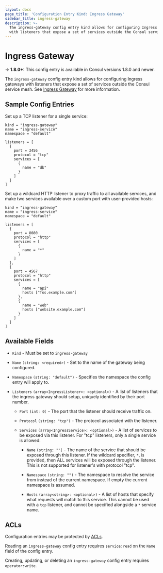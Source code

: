 ```yaml
---
layout: docs
page_title: 'Configuration Entry Kind: Ingress Gateway'
sidebar_title: ingress-gateway
description: >-
  The ingress-gateway config entry kind allows for configuring Ingress gateways
  with listeners that expose a set of services outside the Consul service mesh.
---
```


# Ingress Gateway

-> **1.8.0+:** This config entry is available in Consul versions 1.8.0 and newer.

  The `ingress-gateway` config entry kind allows for configuring Ingress gateways
  with listeners that expose a set of services outside the Consul service mesh.
  See [Ingress Gateway](/docs/connect/ingress_gateway) for more information.

## Sample Config Entries

Set up a TCP listener for a single service:

```hcl
kind = "ingress-gateway"
name = "ingress-service"
namespace = "default"

listeners = [
  {
    port = 3456
    protocol = "tcp"
    services = [
      {
        name = "db"
      }
    ]
  }
]
```

Set up a wildcard HTTP listener to proxy traffic to all available services, and
make two services available over a custom port with user-provided hosts:

```hcl
kind = "ingress-gateway"
name = "ingress-service"
namespace = "default"

listeners = [
  {
    port = 8080
    protocol = "http"
    services = [
      {
        name = "*"
      }
    ]
  },
  {
    port = 4567
    protocol = "http"
    services = [
      {
        name = "api"
        hosts ["foo.example.com"]
      },
      {
        name = "web"
        hosts ["website.example.com"]
      }
    ]
  }
]
```

## Available Fields

- `Kind` - Must be set to `ingress-gateway`

- `Name` `(string: <required>)` - Set to the name of the gateway being configured.

- `Namespace` `(string: "default")` - <EnterpriseAlert inline /> Specifies the namespace the config entry will apply to.

- `Listeners` `(array<IngressListener>: <optional>)` - A list of listeners that
  the ingress gateway should setup, uniquely identified by their port number.

  - `Port` `(int: 0)` - The port that the listener should receive traffic on.

  - `Protocol` `(string: "tcp")` - The protocol associated with the listener.

  - `Services` `(array<IngressService>: <optional>)` - A list of services to be
    exposed via this listener. For "tcp" listeners, only a single service is
    allowed.

    - `Name` `(string: "")` - The name of the service that should be exposed
      through this listener. If the wildcard specifier, `*`, is provided, then
      ALL services will be exposed through the listener. This is not supported
      for listener's with protocol "tcp".

    - `Namespace` `(string: "")` - <EnterpriseAlert inline /> The namespace to resolve the service from
      instead of the current namespace. If empty the current namespace is
      assumed.

    - `Hosts` `(array<string>: <optional>)` - A list of hosts that specify what
      requests will match to this service. This cannot be used with a `tcp`
      listener, and cannot be specified alongside a `*` service name.

## ACLs

Configuration entries may be protected by
[ACLs](https://learn.hashicorp.com/consul/security-networking/production-acls).

Reading an `ingress-gateway` config entry requires `service:read` on the `Name`
field of the config entry.

Creating, updating, or deleting an `ingress-gateway` config entry requires
`operator:write`.
